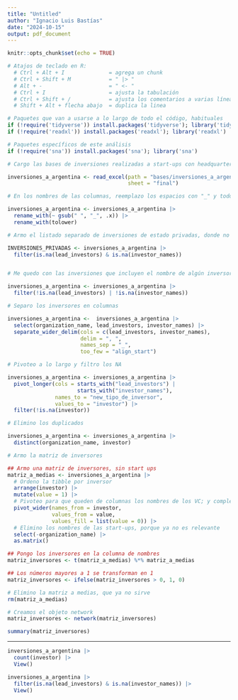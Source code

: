 ```yaml
---
title: "Untitled"
author: "Ignacio Luis Bastías"
date: "2024-10-15"
output: pdf_document
---
```


```r

knitr::opts_chunk$set(echo = TRUE)

```

```r

# Atajos de teclado en R:
  # Ctrl + Alt + I              = agrega un chunk
  # Ctrl + Shift + M            = " |> " 
  # Alt + -                     = " <- "
  # Ctrl + I                    = ajusta la tabulación
  # Ctrl + Shift + /            = ajusta los comentarios a varias líneas
  # Shift + Alt + flecha abajo  = duplica la linea

```


```r

# Paquetes que van a usarse a lo largo de todo el código, habituales
if (!require('tidyverse')) install.packages('tidyverse'); library('tidyverse')
if (!require('readxl')) install.packages('readxl'); library('readxl')

# Paquetes específicos de este análisis
if (!require('sna')) install.packages('sna'); library('sna')

```


```r

# Cargo las bases de inversiones realizadas a start-ups con headquarters ubicados en Argentina

inversiones_a_argentina <- read_excel(path = "bases/inversiones_a_argentina_corregido.xlsx",
                                      sheet = "final")

# En los nombres de las columnas, reemplazo los espacios con "_" y todos los nombres pasan a minúscula

inversiones_a_argentina <- inversiones_a_argentina |> 
  rename_with(~ gsub(" ", "_", .x)) |> 
  rename_with(tolower)

```


```r

# Armo el listado separado de inversiones de estado privadas, donde no se identifica quién puso la plata

INVERSIONES_PRIVADAS <- inversiones_a_argentina |> 
  filter(is.na(lead_investors) & is.na(investor_names))


# Me quedo con las inversiones que incluyen el nombre de algún inversor

inversiones_a_argentina <- inversiones_a_argentina |> 
  filter(!is.na(lead_investors) | !is.na(investor_names))

```


```r

# Separo los inversores en columnas

inversiones_a_argentina <-  inversiones_a_argentina |> 
  select(organization_name, lead_investors, investor_names) |> 
  separate_wider_delim(cols = c(lead_investors, investor_names),
                       delim = ", ",
                       names_sep = "_",
                       too_few = "align_start")

# Pivoteo a lo largo y filtro los NA

inversiones_a_argentina <- inversiones_a_argentina |> 
  pivot_longer(cols = starts_with("lead_investors") |
                      starts_with("investor_names"),
               names_to = "new_tipo_de_inversor",
               values_to = "investor") |> 
  filter(!is.na(investor))

# Elimino los duplicados

inversiones_a_argentina <- inversiones_a_argentina |> 
  distinct(organization_name, investor)

```


```r

# Armo la matriz de inversores

## Armo una matriz de inversores, sin start ups
matriz_a_medias <- inversiones_a_argentina |> 
  # Ordeno la tibble por inversor
  arrange(investor) |> 
  mutate(value = 1) |>
  # Pivoteo para que queden de columnas los nombres de los VC; y completo los espacios vacíos con 0
  pivot_wider(names_from = investor,
              values_from = value,
              values_fill = list(value = 0)) |>
  # Elimino los nombres de las start-ups, porque ya no es relevante
  select(-organization_name) |>
  as.matrix()

## Pongo los inversores en la columna de nombres
matriz_inversores <- t(matriz_a_medias) %*% matriz_a_medias

## Los números mayores a 1 se transforman en 1
matriz_inversores <- ifelse(matriz_inversores > 0, 1, 0)

# Elimino la matriz a medias, que ya no sirve
rm(matriz_a_medias)

```



```r

# Creamos el objeto network
matriz_inversores <- network(matriz_inversores)

summary(matriz_inversores)

```















-----------------------

```r

inversiones_a_argentina |> 
  count(investor) |> 
  View()

inversiones_a_argentina |> 
  filter(is.na(lead_investors) & is.na(investor_names)) |> 
  View()

```

